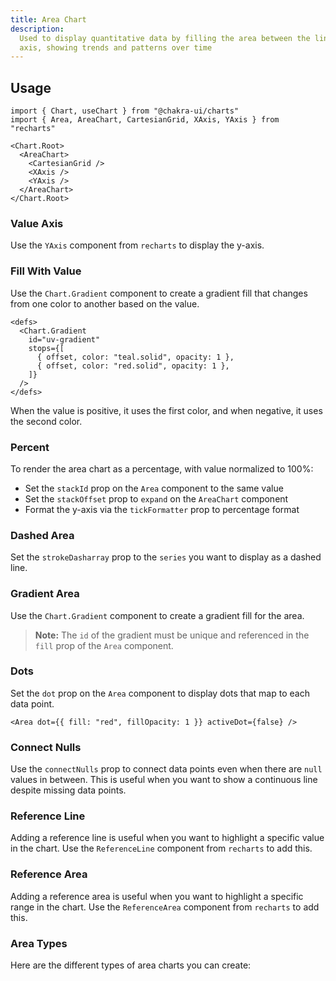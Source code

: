 ```yaml
---
title: Area Chart
description:
  Used to display quantitative data by filling the area between the line and
  axis, showing trends and patterns over time
---
```


<ExampleTabs name="charts/area-chart-basic" />

## Usage

```tsx
import { Chart, useChart } from "@chakra-ui/charts"
import { Area, AreaChart, CartesianGrid, XAxis, YAxis } from "recharts"
```

```tsx
<Chart.Root>
  <AreaChart>
    <CartesianGrid />
    <XAxis />
    <YAxis />
  </AreaChart>
</Chart.Root>
```

### Value Axis

Use the `YAxis` component from `recharts` to display the y-axis.

<ExampleTabs name="charts/area-chart-with-value-axis" />

### Fill With Value

Use the `Chart.Gradient` component to create a gradient fill that changes from
one color to another based on the value.

```tsx {4-7}
<defs>
  <Chart.Gradient
    id="uv-gradient"
    stops={[
      { offset, color: "teal.solid", opacity: 1 },
      { offset, color: "red.solid", opacity: 1 },
    ]}
  />
</defs>
```

When the value is positive, it uses the first color, and when negative, it uses
the second color.

<ExampleTabs name="charts/area-chart-fill-with-value" />

### Percent

To render the area chart as a percentage, with value normalized to 100%:

- Set the `stackId` prop on the `Area` component to the same value
- Set the `stackOffset` prop to `expand` on the `AreaChart` component
- Format the y-axis via the `tickFormatter` prop to percentage format

<ExampleTabs name="charts/area-chart-percent" />

### Dashed Area

Set the `strokeDasharray` prop to the `series` you want to display as a dashed
line.

<ExampleTabs name="charts/area-chart-with-dashed-area" />

### Gradient Area

Use the `Chart.Gradient` component to create a gradient fill for the area.

> **Note:** The `id` of the gradient must be unique and referenced in the `fill`
> prop of the `Area` component.

<ExampleTabs name="charts/area-chart-with-gradient" />

### Dots

Set the `dot` prop on the `Area` component to display dots that map to each data
point.

```tsx
<Area dot={{ fill: "red", fillOpacity: 1 }} activeDot={false} />
```

<ExampleTabs name="charts/area-chart-with-dots" />

### Connect Nulls

Use the `connectNulls` prop to connect data points even when there are `null`
values in between. This is useful when you want to show a continuous line
despite missing data points.

<ExampleTabs name="charts/area-chart-with-nulls" />

### Reference Line

Adding a reference line is useful when you want to highlight a specific value in
the chart. Use the `ReferenceLine` component from `recharts` to add this.

<ExampleTabs name="charts/area-chart-with-reference-lines" />

### Reference Area

Adding a reference area is useful when you want to highlight a specific range in
the chart. Use the `ReferenceArea` component from `recharts` to add this.

<ExampleTabs name="charts/area-chart-with-reference-area" />

### Area Types

Here are the different types of area charts you can create:

<Box mt="12" borderWidth="1px" ps="3" pe="10" py="10" rounded="l2">
  <ExamplePreview name="charts/area-chart-with-types" />
</Box>
